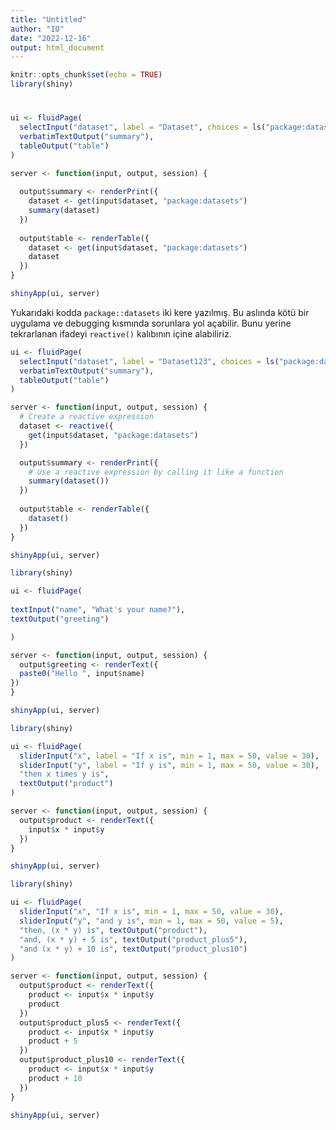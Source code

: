 ```yaml
---
title: "Untitled"
author: "IO"
date: "2022-12-16"
output: html_document
---
```


```r
knitr::opts_chunk$set(echo = TRUE)
library(shiny)
```

# 

```r
ui <- fluidPage(
  selectInput("dataset", label = "Dataset", choices = ls("package:datasets")),
  verbatimTextOutput("summary"),
  tableOutput("table")
)

server <- function(input, output, session) {
  
  output$summary <- renderPrint({
    dataset <- get(input$dataset, "package:datasets")
    summary(dataset)
  })
  
  output$table <- renderTable({
    dataset <- get(input$dataset, "package:datasets")
    dataset
  })
}

shinyApp(ui, server)
```

Yukarıdaki kodda `package::datasets` iki kere yazılmış. Bu aslında kötü bir uygulama ve debugging kısmında sorunlara yol açabilir. Bunu yerine tekrarlanan ifadeyi `reactive()` kalıbının içine alabiliriz. 

```r
ui <- fluidPage(
  selectInput("dataset", label = "Dataset123", choices = ls("package:datasets")),
  verbatimTextOutput("summary"),
  tableOutput("table")
)

server <- function(input, output, session) {
  # Create a reactive expression
  dataset <- reactive({
    get(input$dataset, "package:datasets")
  })

  output$summary <- renderPrint({
    # Use a reactive expression by calling it like a function
    summary(dataset())
  })
  
  output$table <- renderTable({
    dataset()
  })
}

shinyApp(ui, server)
```



```r
library(shiny)

ui <- fluidPage(
  
textInput("name", "What's your name?"),
textOutput("greeting")

)

server <- function(input, output, session) {
  output$greeting <- renderText({
  paste0("Hello ", input$name)
})
}

shinyApp(ui, server)


```

```r
library(shiny)

ui <- fluidPage(
  sliderInput("x", label = "If x is", min = 1, max = 50, value = 30),
  sliderInput("y", label = "If y is", min = 1, max = 50, value = 30),
  "then x times y is",
  textOutput("product")
)

server <- function(input, output, session) {
  output$product <- renderText({ 
    input$x * input$y
  })
}

shinyApp(ui, server)
```

```r
library(shiny)

ui <- fluidPage(
  sliderInput("x", "If x is", min = 1, max = 50, value = 30),
  sliderInput("y", "and y is", min = 1, max = 50, value = 5),
  "then, (x * y) is", textOutput("product"),
  "and, (x * y) + 5 is", textOutput("product_plus5"),
  "and (x * y) + 10 is", textOutput("product_plus10")
)

server <- function(input, output, session) {
  output$product <- renderText({ 
    product <- input$x * input$y
    product
  })
  output$product_plus5 <- renderText({ 
    product <- input$x * input$y
    product + 5
  })
  output$product_plus10 <- renderText({ 
    product <- input$x * input$y
    product + 10
  })
}

shinyApp(ui, server)
```

